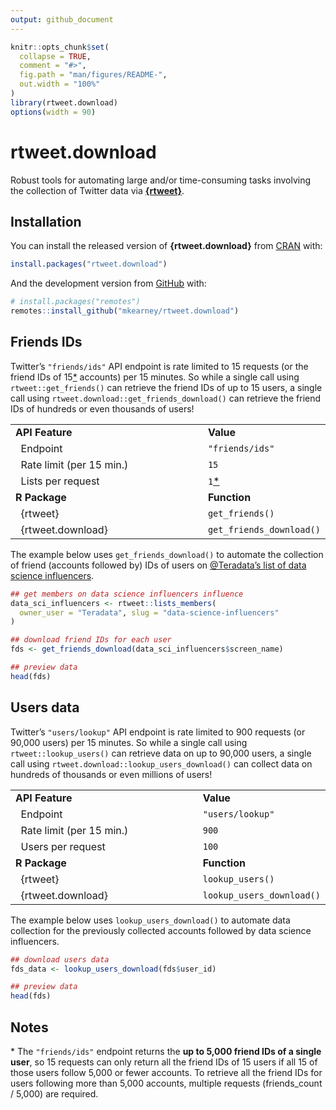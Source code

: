 ```yaml
---
output: github_document
---
```


<!-- README.md is generated from README.Rmd. Please edit that file -->

```r
knitr::opts_chunk$set(
  collapse = TRUE,
  comment = "#>",
  fig.path = "man/figures/README-",
  out.width = "100%"
)
library(rtweet.download)
options(width = 90)
```

# rtweet.download

<!-- badges: start -->
<!-- badges: end -->

Robust tools for automating large and/or time-consuming tasks involving the collection of Twitter data via [**{rtweet}**](https://rtweet.info).

## Installation

You can install the released version of **{rtweet.download}** from [CRAN](https://CRAN.R-project.org) with:

``` r
install.packages("rtweet.download")
```

And the development version from [GitHub](https://github.com/) with:

``` r
# install.packages("remotes")
remotes::install_github("mkearney/rtweet.download")
```


## Friends IDs

Twitter's `"friends/ids"` API endpoint is rate limited to 15 requests (or the friend IDs of 15[*](#notes) accounts) per 15 minutes. So while a single call using `rtweet::get_friends()` can retrieve the friend IDs of up to 15 users, a single call using `rtweet.download::get_friends_download()` can retrieve the friend IDs of hundreds or even thousands of users!

|                                              |                          |
|----------------------------------------------|--------------------------|
| **API Feature**                              | **Value**                |
| <span>&nbsp;</span> Endpoint                 | `"friends/ids"`          |
| <span>&nbsp;</span> Rate limit (per 15 min.) | `15`                     |
| <span>&nbsp;</span> Lists per request        | `1`[*](#notes)           |
| **R Package**                                | **Function**             |
| <span>&nbsp;</span> {rtweet}                 | `get_friends()`          |
| <span>&nbsp;</span> {rtweet.download}        | `get_friends_download()` |

The example below uses `get_friends_download()` to automate the collection of friend (accounts followed by) IDs of users on [\@Teradata's list of data science influencers](https://twitter.com/Teradata/lists/data-science-influencers/members).

``` r
## get members on data science influencers influence
data_sci_influencers <- rtweet::lists_members(
  owner_user = "Teradata", slug = "data-science-influencers"
)

## download friend IDs for each user
fds <- get_friends_download(data_sci_influencers$screen_name)

## preview data
head(fds)
```

## Users data

Twitter's `"users/lookup"` API endpoint is rate limited to 900 requests (or 90,000 users) per 15 minutes. So while a single call using `rtweet::lookup_users()` can retrieve data on up to 90,000 users, a single call using `rtweet.download::lookup_users_download()` can collect data on hundreds of thousands or even millions of users!

|                                              |                           |
|----------------------------------------------|---------------------------|
| **API Feature**                              | **Value**                 |
| <span>&nbsp;</span> Endpoint                 | `"users/lookup"`          |
| <span>&nbsp;</span> Rate limit (per 15 min.) | `900`                     |
| <span>&nbsp;</span> Users per request        | `100`                     |
| **R Package**                                | **Function**              |
| <span>&nbsp;</span> {rtweet}                 | `lookup_users()`          |
| <span>&nbsp;</span> {rtweet.download}        | `lookup_users_download()` |

The example below uses `lookup_users_download()` to automate data collection for the previously collected accounts followed by data science influencers. 

``` r
## download users data
fds_data <- lookup_users_download(fds$user_id)

## preview data
head(fds)
```


## Notes

\* The `"friends/ids"` endpoint returns the **up to 5,000 friend IDs of a single user**, so 15 requests can only return all the friend IDs of 15 users if all 15 of those users follow 5,000 or fewer accounts. To retrieve all the friend IDs for users following more than 5,000 accounts, multiple requests (friends_count / 5,000) are required.
